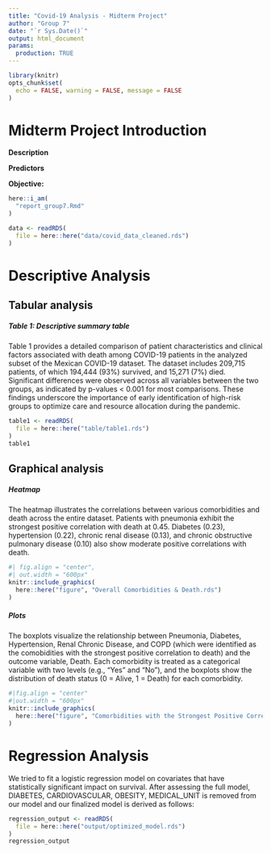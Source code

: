 ```yaml
---
title: "Covid-19 Analysis - Midterm Project"
author: "Group 7"
date: "`r Sys.Date()`"
output: html_document
params:
  production: TRUE
---
```


```r
library(knitr)
opts_chunk$set(
  echo = FALSE, warning = FALSE, message = FALSE
)
```


# Midterm Project Introduction

**Description**

**Predictors**
  
**Objective:**

```r
here::i_am(
  "report_group7.Rmd"
)
```


```r
data <- readRDS(
  file = here::here("data/covid_data_cleaned.rds")
)

```

# Descriptive Analysis

## Tabular analysis

##### Table 1: Descriptive summary table

Table 1 provides a detailed comparison of patient characteristics and clinical factors associated with death among COVID-19 patients in the analyzed subset of the Mexican COVID-19 dataset. The dataset includes 209,715 patients, of which 194,444 (93%) survived, and 15,271 (7%) died. Significant differences were observed across all variables between the two groups, as indicated by p-values < 0.001 for most comparisons. These findings underscore the importance of early identification of high-risk groups to optimize care and resource allocation during the pandemic.

```r
table1 <- readRDS(
  file = here::here("table/table1.rds")
)
table1
```

## Graphical analysis

##### Heatmap

The heatmap illustrates the correlations between various comorbidities and death across the entire dataset. Patients with pneumonia exhibit the strongest positive correlation with death at 0.45. Diabetes (0.23), hypertension (0.22), chronic renal disease (0.13), and chronic obstructive pulmonary disease (0.10) also show moderate positive correlations with death.

```r
#| fig.align = "center",
#| out.width = "600px"
knitr::include_graphics(
  here::here("figure", "Overall Comorbidities & Death.rds") 
)

```

##### Plots

The boxplots visualize the relationship between Pneumonia, Diabetes, Hypertension, Renal Chronic Disease, and COPD (which were identified as the comobidities with the strongest positive correlation to death) and the outcome variable, Death. Each comorbidity is treated as a categorical variable with two levels (e.g., "Yes" and "No"), and the boxplots show the distribution of death status (0 = Alive, 1 = Death) for each comorbidity. 

```r
#|fig.align = "center"
#|out.width = "600px"
knitr::include_graphics(
  here::here("figure", "Comorbidities with the Strongest Positive Correlation to Death.rds")
)
```

# Regression Analysis

We tried to fit a logistic regression model on covariates that have statistically significant impact on survival. After assessing the full model, DIABETES, CARDIOVASCULAR, OBESITY, MEDICAL_UNIT is removed from our model and our finalized model is derived as follows:

```r
regression_output <- readRDS(
  file = here::here("output/optimized_model.rds")
)
regression_output
```


